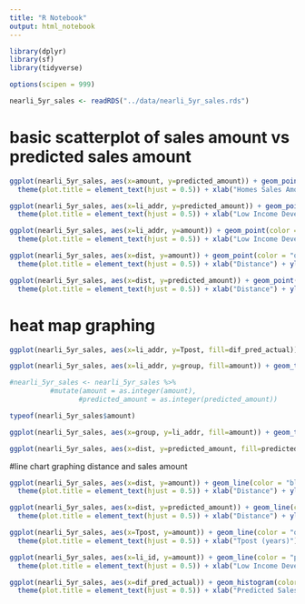 ```yaml
---
title: "R Notebook"
output: html_notebook
---
```

```r
library(dplyr)
library(sf)
library(tidyverse)
```
```r
options(scipen = 999)
```

```r
nearli_5yr_sales <- readRDS("../data/nearli_5yr_sales.rds")
```

# basic scatterplot of sales amount vs predicted sales amount
```r
ggplot(nearli_5yr_sales, aes(x=amount, y=predicted_amount)) + geom_point(color = "blue") + theme_bw() + ggtitle("Actual vs. Predicted Home Sales Amounts") +
  theme(plot.title = element_text(hjust = 0.5)) + xlab("Homes Sales Amount") + ylab("Predicted Home Sales Amount")
```
```r
ggplot(nearli_5yr_sales, aes(x=li_addr, y=predicted_amount)) + geom_point(color = "green") + theme_bw() + ggtitle("Predicted Home Sales Amounts by Low Income Dev Address") +
  theme(plot.title = element_text(hjust = 0.5)) + xlab("Low Income Development Address") + ylab("Predicted Sales Amount")
```
```r
ggplot(nearli_5yr_sales, aes(x=li_addr, y=amount)) + geom_point(color = "purple") + theme_bw() + ggtitle("Home Sales Amounts by Low Income Development Address") +
  theme(plot.title = element_text(hjust = 0.5)) + xlab("Low Income Development Address") + ylab("Home Sales Amount")
```

```r
ggplot(nearli_5yr_sales, aes(x=dist, y=amount)) + geom_point(color = "orange") + theme_bw() + ggtitle("Home Sales Amounts by Distance from Low Income Development") +
  theme(plot.title = element_text(hjust = 0.5)) + xlab("Distance") + ylab("Home Sales Amount")
```
```r
ggplot(nearli_5yr_sales, aes(x=dist, y=predicted_amount)) + geom_point(color = "black") + theme_bw() + ggtitle("Predicted Home Sales Amounts by Distance from Low Income Dev") +
  theme(plot.title = element_text(hjust = 0.5)) + xlab("Distance") + ylab("Predicted Home Sales Amount")
```

# heat map graphing
```r
ggplot(nearli_5yr_sales, aes(x=li_addr, y=Tpost, fill=dif_pred_actual)) + geom_tile() + theme_bw() 
```
```r
ggplot(nearli_5yr_sales, aes(x=li_addr, y=group, fill=amount)) + geom_tile() + theme_bw()
```
```r
#nearli_5yr_sales <- nearli_5yr_sales %>% 
          #mutate(amount = as.integer(amount),
                 #predicted_amount = as.integer(predicted_amount))
```
```r
typeof(nearli_5yr_sales$amount)
```

```r
ggplot(nearli_5yr_sales, aes(x=group, y=li_addr, fill=amount)) + geom_tile() + theme_bw() 
```
```r
ggplot(nearli_5yr_sales, aes(x=dist, y=predicted_amount, fill=predicted_amount)) + geom_tile() + theme_bw()
```

#line chart graphing distance and sales amount
```r
ggplot(nearli_5yr_sales, aes(x=dist, y=amount)) + geom_line(color = "blue") + theme_bw() + ggtitle("Home Sales Amounts by Distance from Low Income Development") +
  theme(plot.title = element_text(hjust = 0.5)) + xlab("Distance") + ylab("Home Sales Amount")
```
```r
ggplot(nearli_5yr_sales, aes(x=dist, y=predicted_amount)) + geom_line(color = "green") + theme_bw() + ggtitle("Predicted Home Sales Amounts by Distance from Low Income Development") +
  theme(plot.title = element_text(hjust = 0.5)) + xlab("Distance") + ylab("Predicted Home Sales Amount")
```
```r
ggplot(nearli_5yr_sales, aes(x=Tpost, y=amount)) + geom_line(color = "orange") + theme_bw() + ggtitle("Home Sales Amounts by Tpost (years)") +
  theme(plot.title = element_text(hjust = 0.5)) + xlab("Tpost (years)") + ylab("Home Sales Amount")
```
```r
ggplot(nearli_5yr_sales, aes(x=li_id, y=amount)) + geom_line(color = "purple") + theme_bw() + ggtitle("Home Sales Amounts by Low Income Development ID") +
  theme(plot.title = element_text(hjust = 0.5)) + xlab("Low Income Development ID") + ylab("Home Sales Amount")
```

```r
ggplot(nearli_5yr_sales, aes(x=dif_pred_actual)) + geom_histogram(color = "blue", fill="blue", bins=30) + theme_bw() + ggtitle("Distribution of Differences in Predicted and Actual Sales Amounts") +
  theme(plot.title = element_text(hjust = 0.5)) + xlab("Predicted Sales Price - Actual Sales Price") + ylab("Count") + scale_x_continuous(breaks = seq(-350000, 350000, 100000), limits=c(-350000, 350000))
```

